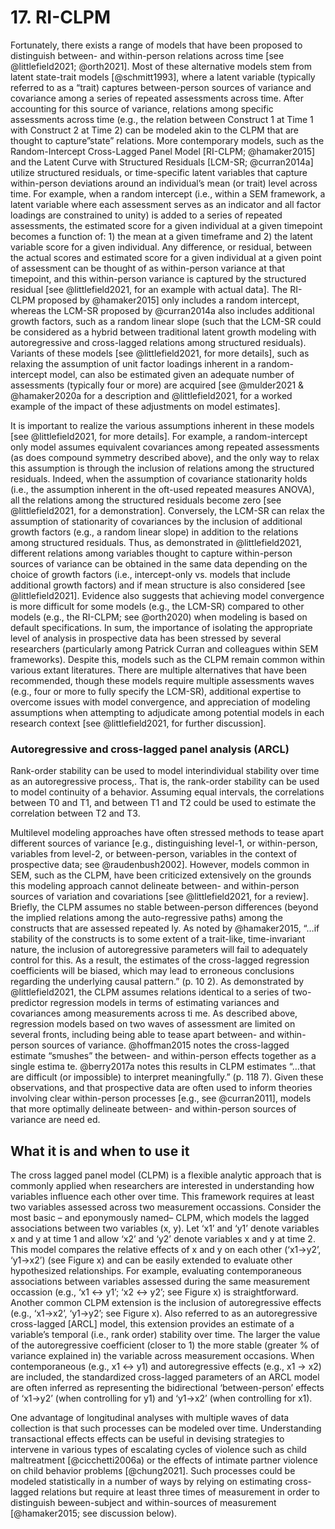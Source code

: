 # 17. RI-CLPM

Fortunately, there exists a range of models that have been proposed to distinguish between- and within-person relations across time [see @littlefield2021; @orth2021]. Most of these alternative models stem from latent state-trait models [@schmitt1993], where a latent variable (typically referred to as a "trait) captures between-person sources of variance and covariance among a series of repeated assessments across time. After accounting for this source of variance, relations among specific assessments across time (e.g., the relation between Construct 1 at Time 1 with Construct 2 at Time 2) can be modeled akin to the CLPM that are thought to capture "state" relations. More contemporary models, such as the Random-Intercept Cross-Lagged Panel Model [RI-CLPM; @hamaker2015] and the Latent Curve with Structured Residuals [LCM-SR; @curran2014a] utilize structured residuals, or time-specific latent variables that capture within-person deviations around an individual's mean (or trait) level across time. For example, when a random intercept (i.e., within a SEM framework, a latent variable where each assessment serves as an indicator and all factor loadings are constrained to unity) is added to a series of repeated assessments, the estimated score for a given individual at a given timepoint becomes a function of: 1) the mean at a given timeframe and 2) the latent variable score for a given individual. Any difference, or residual, between the actual scores and estimated score for a given individual at a given point of assessment can be thought of as within-person variance at that timepoint, and this within-person variance is captured by the structured residual [see @littlefield2021, for an example with actual data]. The RI-CLPM proposed by @hamaker2015] only includes a random intercept, whereas the LCM-SR proposed by @curran2014a also includes additional growth factors, such as a random linear slope (such that the LCM-SR could be considered as a hybrid between traditional latent growth modeling with autoregressive and cross-lagged relations among structured residuals). Variants of these models [see @littlefield2021, for more details], such as relaxing the assumption of unit factor loadings inherent in a random-intercept model, can also be estimated given an adequate number of assessments (typically four or more) are acquired [see @mulder2021 & @hamaker2020a for a description and @littlefield2021, for a worked example of the impact of these adjustments on model estimates].

It is important to realize the various assumptions inherent in these models [see @littlefield2021, for more details]. For example, a random-intercept only model assumes equivalent covariances among repeated assessments (as does compound symmetry described above), and the only way to relax this assumption is through the inclusion of relations among the structured residuals. Indeed, when the assumption of covariance stationarity holds (i.e., the assumption inherent in the oft-used repeated measures ANOVA), all the relations among the structured residuals become zero [see @littlefield2021, for a demonstration]. Conversely, the LCM-SR can relax the assumption of stationarity of covariances by the inclusion of additional growth factors (e.g., a random linear slope) in addition to the relations among structured residuals. Thus, as demonstrated in @littlefield2021, different relations among variables thought to capture within-person sources of variance can be obtained in the same data depending on the choice of growth factors (i.e., intercept-only vs. models that include additional growth factors) and if mean structure is also considered [see @littlefield2021]. Evidence also suggests that achieving model convergence is more difficult for some models (e.g., the LCM-SR) compared to other models (e.g., the RI-CLPM; see @orth2020) when modeling is based on default specifications. In sum, the importance of isolating the appropriate level of analysis in prospective data has been stressed by several researchers (particularly among Patrick Curran and colleagues within SEM frameworks). Despite this, models such as the CLPM remain common within various extant literatures. There are multiple alternatives that have been recommended, though these models require multiple assessments waves (e.g., four or more to fully specify the LCM-SR), additional expertise to overcome issues with model convergence, and appreciation of modeling assumptions when attempting to adjudicate among potential models in each research context [see @littlefield2021, for further discussion].


### Autoregressive and cross-lagged panel analysis (ARCL)

Rank-order stability can be used to model interindividual stability over time as an autoregressive process,. That is, the rank-order stability can be used to model continuity of a behavior. Assuming equal intervals, the correlations between T0 and T1, and between T1 and T2 could be used to estimate the correlation between T2 and T3.

Multilevel modeling approaches have often stressed methods to tease apart different sources of variance [e.g., distinguishing level-1, or within-person, variables from level-2, or between-person, variables in the context of prospective data; see @raudenbush2002]. However, models common in SEM, such as the CLPM, have been criticized extensively on the grounds this modeling approach cannot delineate between- and within-person sources of variation and covariations [see @littlefield2021, for a review]. Briefly, the CLPM assumes no stable between-person differences (beyond the implied relations among the auto-regressive paths) among the constructs that are assessed repeated ly. As noted by @hamaker2015, "...if stability of the constructs is to some extent of a trait-like, time-invariant nature, the inclusion of autoregressive parameters will fail to adequately control for this. As a result, the estimates of the cross-lagged regression coefficients will be biased, which may lead to erroneous conclusions regarding the underlying causal pattern." (p. 10 2). As demonstrated by @littlefield2021, the CLPM assumes relations identical to a series of two-predictor regression models in terms of estimating variances and covariances among measurements across ti me. As described above, regression models based on two waves of assessment are limited on several fronts, including being able to tease apart between- and within-person sources of variance. @hoffman2015 notes the cross-lagged estimate "smushes" the between- and within-person effects together as a single estima te. @berry2017a notes this results in CLPM estimates "...that are difficult (or impossible) to interpret meaningfully." (p. 118 7). Given these observations, and that prospective data are often used to inform theories involving clear within-person processes [e.g., see @curran2011], models that more optimally delineate between- and within-person sources of variance are need ed.

## What it is and when to use it

The cross lagged panel model (CLPM) is a flexible analytic approach that is commonly applied when researchers are interested in understanding how variables influence each other over time. This framework requires at least two variables assessed across two measurement occassions. Consider the most basic -- and eponymously named-- CLPM, which models the lagged associations between two variables (x, y). Let 'x1' and 'y1' denote variables x and y at time 1 and allow 'x2' and 'y2' denote variables x and y at time 2. This model compares the relative effects of x and y on each other ('x1-\>y2', 'y1-\>x2') (see Figure x) and can be easily extended to evaluate other hypothesized relationships. For example, evaluating contemporaneous associations between variables assessed during the same measurement occassion (e.g., 'x1 \<-\> y1'; 'x2 \<-\> y2'; see Figure x) is straightforward. Another common CLPM extension is the inclusion of autoregressive effects (e.g., 'x1-\>x2', 'y1-\>y2'; see Figure x). Also referred to as an autoregressive cross-lagged [ARCL] model, this extension provides an estimate of a variable's temporal (i.e., rank order) stability over time. The larger the value of the autoregressive coefficient (closer to 1) the more stable (greater % of variance explained in) the variable across measurement occasions. When contemporaneous (e.g., x1 \<-\> y1) and autoregressive effects (e.g., x1 -\> x2) are included, the standardized cross-lagged parameters of an ARCL model are often inferred as representing the bidirectional 'between-person' effects of 'x1-\>y2' (when controlling for y1) and 'y1-\>x2' (when controlling for x1).

One advantage of longitudinal analyses with multiple waves of data collection is that such processes can be modeled over time. Understanding transactional effects effects can be useful in devising strategies to intervene in various types of escalating cycles of violence such as child maltreatment [@cicchetti2006a) or the effects of intimate partner violence on child behavior problems [@chung2021]. Such processes could be modeled statistically in a number of ways by relying on estimating cross-lagged relations but require at least three times of measurement in order to distinguish beween-subject and within-sources of measurement [@hamaker2015; see discussion below).